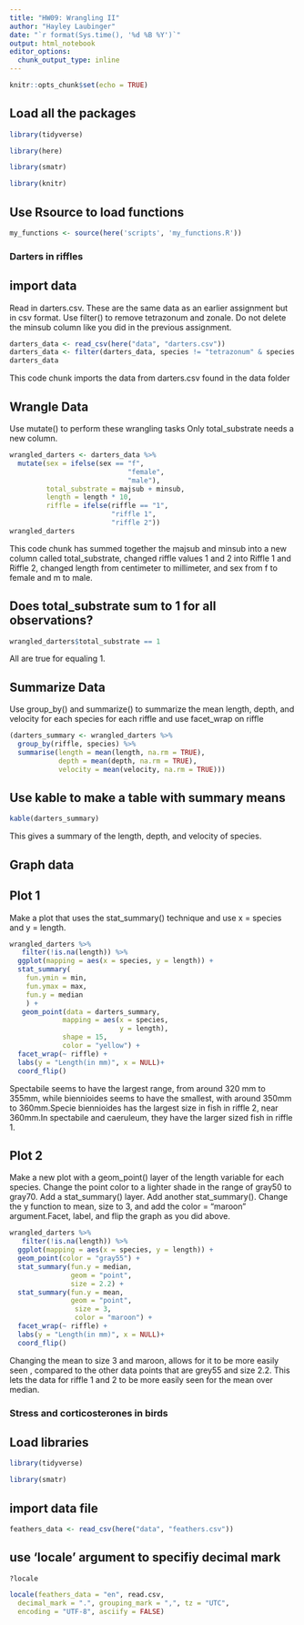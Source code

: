 ```yaml
---
title: "HW09: Wrangling II"
author: "Hayley Laubinger"
date: "`r format(Sys.time(), '%d %B %Y')`"
output: html_notebook
editor_options: 
  chunk_output_type: inline
---
```


```r
knitr::opts_chunk$set(echo = TRUE)
```


## Load all the packages 

```r
library(tidyverse)
```

```r
library(here)
```

```r
library(smatr)
```

```r
library(knitr)
```


## Use Rsource to load functions
```r
my_functions <- source(here('scripts', 'my_functions.R'))
```

### Darters in riffles

## import data
Read in darters.csv. These are the same data as an earlier assignment but in csv format.
Use filter() to remove tetrazonum and zonale.
Do not delete the minsub column like you did in the previous assignment.

```r
darters_data <- read_csv(here("data", "darters.csv"))
darters_data <- filter(darters_data, species != "tetrazonum" & species != "zonale")
darters_data
```
This code chunk imports the data from darters.csv found in the data folder


## Wrangle Data
Use mutate() to perform these wrangling tasks 
Only total_substrate needs a new column.

```r
wrangled_darters <- darters_data %>% 
  mutate(sex = ifelse(sex == "f",                              
                             "female", 
                             "male"),
         total_substrate = majsub + minsub,
         length = length * 10,
         riffle = ifelse(riffle == "1",
                         "riffle 1",
                         "riffle 2"))
wrangled_darters
```
This code chunk has summed  together the majsub and minsub into a new column called total_substrate, changed riffle values 1 and 2 into Riffle 1 and Riffle 2, changed length from centimeter to millimeter, and sex from f to female and m to male.

## Does total_substrate sum to 1 for all observations?

```r
wrangled_darters$total_substrate == 1
```
All are true for equaling 1. 


## Summarize Data
Use group_by() and summarize() to summarize the mean length, depth, and velocity for each species for each riffle and use facet_wrap on riffle

```r
(darters_summary <- wrangled_darters %>%
  group_by(riffle, species) %>%
  summarise(length = mean(length, na.rm = TRUE),
            depth = mean(depth, na.rm = TRUE),
            velocity = mean(velocity, na.rm = TRUE)))
```

## Use kable to make a table with summary means
```r
kable(darters_summary)
```
 This gives a summary of the length, depth, and velocity of species. 
 
## Graph data

## Plot 1 
Make a plot that uses the stat_summary() technique and use x = species and y = length.

```r
wrangled_darters %>%
   filter(!is.na(length)) %>%
  ggplot(mapping = aes(x = species, y = length)) +
  stat_summary(
    fun.ymin = min,
    fun.ymax = max,
    fun.y = median
    ) +
   geom_point(data = darters_summary,
             mapping = aes(x = species,
                           y = length),
             shape = 15,
             color = "yellow") +
  facet_wrap(~ riffle) +
  labs(y = "Length(in mm)", x = NULL)+
  coord_flip()
```
Spectabile seems to have the largest range, from around 320 mm to 355mm, while biennioides seems to have the smallest, with around 350mm to 360mm.Specie biennioides has the largest size in fish in riffle 2, near 360mm.In spectabile and caeruleum, they have the larger sized fish in riffle 1. 

## Plot 2
Make a new plot with a geom_point() layer of the length variable for each species. Change the point color to a lighter shade in the range of gray50 to gray70. Add a stat_summary() layer. Add another stat_summary(). Change the y function to mean, size to 3, and add the color = "maroon" argument.Facet, label, and flip the graph as you did above.

```r
wrangled_darters %>%
   filter(!is.na(length)) %>%
  ggplot(mapping = aes(x = species, y = length)) +
  geom_point(color = "gray55") +
  stat_summary(fun.y = median,
               geom = "point",
               size = 2.2) +
  stat_summary(fun.y = mean,
               geom = "point",
                size = 3,
                color = "maroon") +
  facet_wrap(~ riffle) +
  labs(y = "Length(in mm)", x = NULL)+
  coord_flip()
```
Changing the mean to size 3 and maroon, allows for it to be more easily seen , compared to the other data points that are grey55 and size 2.2. This lets the data for riffle 1 and 2 to be more easily seen for the mean over median. 



### Stress and corticosterones in birds

## Load libraries 
```r
library(tidyverse)
```
```r
library(smatr)
```

## import data file

```r
feathers_data <- read_csv(here("data", "feathers.csv"))
```

## use 'locale' argument to specifiy decimal mark 

```r
?locale
```
```r
locale(feathers_data = "en", read.csv,
  decimal_mark = ".", grouping_mark = ",", tz = "UTC",
  encoding = "UTF-8", asciify = FALSE)
```




























